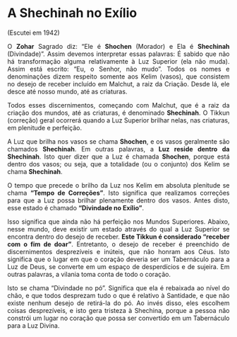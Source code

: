 # A Shechinah no Exílio
(Escutei em 1942)

<div style="text-align: justify">

O **Zohar** Sagrado diz: "Ele é **Shochen** (Morador) e Ela é **Shechinah** (Divindade)". Assim devemos interpretar essas palavras: É sabido que não há transformação alguma relativamente à Luz Superior (ela não muda). Assim está escrito: "Eu, o Senhor, não mudo". Todos os nomes e denominações dizem respeito somente aos Kelim (vasos), que consistem no desejo de receber incluído em Malchut, a raiz da Criação. Desde lá, ele desce até nosso mundo, até as criaturas.


Todos esses discernimentos, começando com Malchut, que é a raiz da criação dos mundos, até as criaturas, é denominado **Shechinah**. O Tikkun (correção) geral ocorrerá quando a Luz Superior brilhar nelas, nas criaturas, em plenitude e perfeição.

A Luz que brilha nos vasos se chama **Shochen**, e os vasos geralmente são chamados **Shechinah**. Em outras palavras, a **Luz reside dentro da** **Shechinah**. Isto quer dizer que a Luz é chamada **Shochen**, porque está dentro dos vasos; ou seja, que a totalidade (ou o conjunto) dos Kelim se chama **Shechinah**.


O tempo que precede o brilho da Luz nos Kelim em absoluta plenitude se chama **"Tempo de Correções"**. Isto significa que realizamos correções para que a Luz possa brilhar plenamente dentro dos vasos. Antes disto, esse estado é chamado **"Divindade no Exílio"**.



Isso significa que ainda não há perfeição nos Mundos Superiores. Abaixo, nesse mundo, deve existir um estado através do qual a Luz Superior se encontra dentro do desejo de receber. **Este Tikkun é considerado “receber com o fim de doar”**. Entretanto, o desejo de receber é preenchido de discernimentos desprezíveis e inúteis, que não honram aos Céus. Isto significa que o lugar em que o coração deveria ser um Tabernáculo para a Luz de Deus, se converte em um espaço de desperdícios e de sujeira. Em outras palavras, a vilania toma conta de todo o coração.

Isto se chama "Divindade no pó". Significa que ela é rebaixada ao nível do chão, e que todos desprezam tudo o que é relativo à Santidade, e que não existe nenhum desejo de retirá-la do pó. Ao invés disso, eles escolhem coisas desprezíveis, e isto gera tristeza à Shechina, porque a pessoa não constrói um lugar no coração que possa ser convertido em um Tabernáculo para a Luz Divina.

</div>

